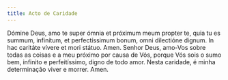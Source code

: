 ```yaml
---
title: Acto de Caridade
---
```


<div class="side-by-side not-content">
  <span>
    Dómine Deus, amo te super ómnia et próximum meum propter te, quia tu es
    summum, infinítum, et perfectíssimum bonum, omni dilectióne dignum. In hac
    caritáte vívere et mori státuo. Amen.
  </span>
  <span>
    Senhor Deus, amo-Vos sobre todas as coisas e a meu próximo por causa de Vós,
    porque Vós sois o sumo bem, infinito e perfeitíssimo, digno de todo amor.
    Nesta caridade, é minha determinação viver e morrer. Amen.
  </span>
</div>
